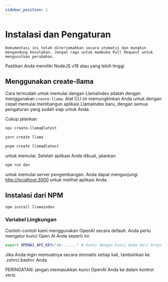 ```yaml
---
sidebar_position: 1
---
```


# Instalasi dan Pengaturan

`Dokumentasi ini telah diterjemahkan secara otomatis dan mungkin mengandung kesalahan. Jangan ragu untuk membuka Pull Request untuk mengusulkan perubahan.`

Pastikan Anda memiliki NodeJS v18 atau yang lebih tinggi.

## Menggunakan create-llama

Cara termudah untuk memulai dengan LlamaIndex adalah dengan menggunakan `create-llama`. Alat CLI ini memungkinkan Anda untuk dengan cepat memulai membangun aplikasi LlamaIndex baru, dengan semua pengaturan yang sudah siap untuk Anda.

Cukup jalankan

<Tabs>
<TabItem value="1" label="npm" default>

```bash
npx create-llama@latest
```

</TabItem>
<TabItem value="2" label="Yarn">

```bash
yarn create llama
```

</TabItem>
<TabItem value="3" label="pnpm">

```bash
pnpm create llama@latest
```

</TabItem>
</Tabs>

untuk memulai. Setelah aplikasi Anda dibuat, jalankan

```bash npm2yarn
npm run dev
```

untuk memulai server pengembangan. Anda dapat mengunjungi [http://localhost:3000](http://localhost:3000) untuk melihat aplikasi Anda.

## Instalasi dari NPM

```bash npm2yarn
npm install llamaindex
```

### Variabel Lingkungan

Contoh-contoh kami menggunakan OpenAI secara default. Anda perlu mengatur kunci Open AI Anda seperti ini:

```bash
export OPENAI_API_KEY="sk-......" # Ganti dengan kunci Anda dari https://platform.openai.com/account/api-keys
```

Jika Anda ingin memuatnya secara otomatis setiap kali, tambahkan ke .zshrc/.bashrc Anda.

PERINGATAN: jangan memasukkan kunci OpenAI Anda ke dalam kontrol versi.
